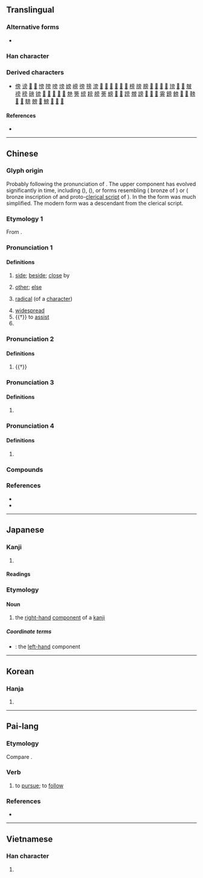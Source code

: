 {{character info}}
==Translingual==
{{stroke order|strokes=10}}

===Alternative forms===
* {{l|mul|㫄}}

===Han character===
{{Han char|rn=70|rad=方|as=06|sn=10|four=00227|canj=YBYHS|ids=⿱⿳亠丷冖方}}

===Derived characters===
* [[傍]] [[谤]] [[𠗵]] [[𨜷]] [[㥬]] [[䧛]] [[嗙]] [[塝]] [[嫎]] [[嵭]] [[徬]] [[搒]] [[滂]] [[𢄎]] [[𢐊]] [[𫄰]] [[𫐼]] [[𬌿]] [[𬴅]] [[榜]] [[牓]] [[膀]] [[𣂆]] [[𣯊]] [[𣯟]] [[𤚰]] [[𤧭]] [[𪹚]] [[𭥁]] [[㿶]] [[䄘]] [[䅭]] [[磅]] [[镑]] [[𤹔]] [[𥉣]] [[𪟸]] [[𪪇]] [[𮖧]] [[䒍]] [[篣]] [[縍]] [[耪]] [[艕]] [[蒡]] [[螃]] [[𥻭]] [[𦗍]] [[䠙]] [[覫]] [[謗]] [[𧤞]] [[𨍩]] [[𨢐]] [[䨦]] [[鎊]] [[鳑]] [[𭥈]] [[𮤂]] [[䩷]] [[𩡕]] [[𬳣]] [[騯]] [[髈]] [[𣄥]] [[鰟]] [[𫜡]] [[𬒩]] [[𣄬]]

====References====
* {{Han ref|kx=0482.110|dkj=13637|dj=0844.070|hdz=32179.020|uh=65C1|ud=26049|bh=AEC7|bd=44743}}

----

==Chinese==
{{zh-forms|ss=㝑|alt=㝑,㫄,𣃟,𣃙}}

===Glyph origin===
{{Han etym}}
Probably {{liushu|psc|adj=y|nocap=y}} following the pronunciation of {{och-l|方}}. The upper component has evolved significantly in time, including {{zh-l|*冖}} ({{w|Shang dynasty|Shang}}), {{zh-l|*凡}} ({{w|Western Zhou}}), or forms resembling {{zh-l|*辛}} ({{w|Spring and Autumn period|Spring and Autumn}} bronze of {{w|Wu (state)|Wu}}) or {{zh-l|*用}} ({{w|Warring States period|Warring States}} bronze inscription of {{w|Wei (state)|Wei}} and proto-[[clerical script]] of {{w|Qin (state)|Qin}}). In the {{w|Chu Silk Manuscript}} the form was much simplified. The modern form was a descendant from the clerical script.

===Etymology 1===
From {{inh|zh|sit-pro|*paŋ ~ *pak||side}}.

===Pronunciation 1===
{{zh-pron
|m=páng,er=y
|ma=y
|m_note=pángr - only used for the “radical” sense
|m-s=
|c=pong4
|c-t=
|g=
|h=pfs=phòng
|j=pon1
|md=
|mn=pông
|mn-t=pang5
|w=3baan
|x=ban2
|mc=y
|oc=y
|cat=n,pron,pn
}}

====Definitions====
{{zh-hanzi}}

# [[side]]; [[beside]]; [[close]] by
#: {{zh-syn|旁邊}}
# [[other]]; [[else]]
# {{lb|zh|linguistics}} [[radical]] (of a [[character]])
#: {{zh-syn|偏旁}}
# [[widespread]]
# {{†}} to [[assist]]
# {{surname|zh}}

===Pronunciation 2===
{{zh-pron
|m=bàng
|c=bong6
|dial=n
|cat=v
}}

====Definitions====
{{zh-hanzi}}

# {{†}} {{zh-alt-form|傍|to be [[near]] to; to [[approach]]; to [[depend]] on; to [[rely]] on}}

===Pronunciation 3===
{{zh-pron
|m=péng
|dial=n
|cat=
}}

====Definitions====
{{zh-hanzi}}

# {{zh-only|旁勃}}

===Pronunciation 4===
{{zh-pron
|m=bēng
|dial=n
|cat=
}}

====Definitions====
{{zh-hanzi}}

# {{zh-only|旁旁}}

===Compounds===
{{zh-der|一旁|不走旁門|作舍道旁|偏旁|兩旁|兩氏旁人|冷眼旁觀|反犬旁兒|大權旁落|左道旁門|形聲偏旁|旁人|旁人短長|旁出|旁午|旁及|旁坐|旁壓力|旁妻|旁尊|旁岔兒|旁徵博引|旁心|旁手|旁排|旁推交通|旁支|旁敲側擊|旁死魄|旁求|旁求俊彥|旁注|旁牌|旁生|旁生枝節|旁白|旁的|旁皇|旁礴|旁系|旁系血親|旁紐|旁聽|旁聽席|旁若無人|旁薄|旁行|旁行斜上|旁行書|旁觀|旁觀者|旁觀者清|旁觀袖手|旁訓|旁證|旁譜|旁轉|旁通|旁遮普|旁邊|旁邊人|旁門|旁門左道|旁騖|旁魄|旁腿|旁腿躺身|束手旁觀|歧旁|波旁王朝|縮手旁觀|耳旁風|蟲字旁兒|袖手旁觀|觸類旁通|諧聲偏旁|豎心旁|責無旁貸|近旁|邊旁|阿旁|足字旁|米字旁|羊字旁|病字旁|金字旁|那字旁|火字旁|反文旁|車字旁|衣字旁|禾木旁|反犬旁|單人旁|木字旁|聲旁|形旁|段字旁|立刀旁|言字旁|言旁|提手旁}}

===References===
* {{R:twedu|A01762}}
* {{R:yue:Hanzi}}

{{zh-cat|Elementary}}

----

==Japanese==

===Kanji===
{{ja-kanji|grade=|rs=方06}}

# {{rfdef|ja|sort=方06}}

====Readings====
{{ja-readings
|goon=ほう<はう, ぼう<ばう
|kanon=ほう<はう
|kun=かたわ-ら<かたは-ら, つくり-, かたがた-
}}

===Etymology===
{{ja-kanjitab|つくり|yomi=k}}

====Noun====
{{ja-noun|つくり}}

# the [[right-hand]] [[component]] of a [[kanji]]

=====Coordinate terms=====
* {{ja-r|偏|へん}}: the [[left-hand]] component

{{topics|ja|Chinese character components|sort=*}}

----

==Korean==

===Hanja===
{{ko-hanja|hangeul=[[방]], [[팽]]|eumhun=|rv=bang, paeng|mr=pang, p'aeng|y=pang, phayng}}

# {{rfdef|ko|sort=方06}}

----

==Pai-lang==

===Etymology===
Compare {{cog|bo|བང|t=to run}}.

===Verb===
{{head|tbq-plg|verb|tr=*baŋ|tr2=*pæŋ}}

# to [[pursue]]; to [[follow]]

===References===
* {{cite-journal|title=Songs of the Bailang: A New Transcription with Etymological Commentary|last=Hill|first=Nathan W.|year=2017|journal=Bulletin de l'École française d'Extrême-Orient|volume=103|pages=386—429|url=https://www.persee.fr/doc/befeo_0336-1519_2017_num_103_1_6257}}

----

==Vietnamese==

===Han character===
{{vi-readings|reading=bàng, bừng, bầng, bường, phàng|rs=方06}}

# {{rfdef|vi|sort=方06}}